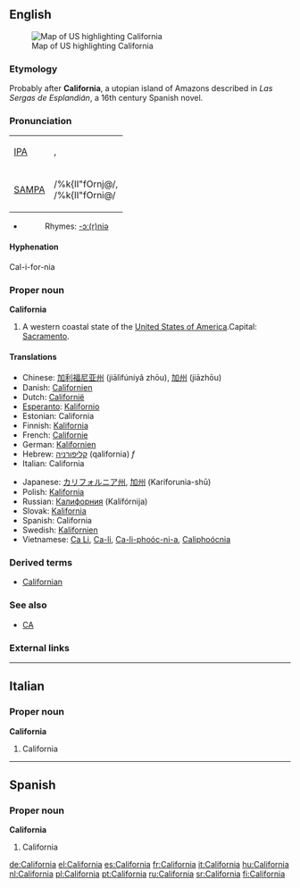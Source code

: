 {{wikipedia}}
==English==
[[Image:Map of USA highlighting California.png|thumb|right|Map of US highlighting California]]

===Etymology===
Probably after '''California''', a utopian island of Amazons described in ''Las Sergas de Esplandián'', a 16th century Spanish novel.

===Pronunciation===
{| border=1 cellpadding=5
| [[w:IPA|IPA]] || {{IPAchar|/ˌkæl.ɪ.ˈfɔɹ.njə/}}, <br> {{IPAchar|/ˌkæl.ɪ.ˈfɔɹ.ni.ə/}}
|-
| [[w:SAMPA|SAMPA]] || /%k{lI"fOrnj@/, <br> /%k{lI"fOrni@/
|}
*{{audio|en-us-california.ogg|Audio (US)}}
*:Rhymes: [[Rhymes:English:-ɔː(r)niə|-ɔː(r)niə]]

====Hyphenation====
Cal-i-for-nia

===Proper noun===
'''California''' 

# A western coastal state of the [[United States of America]].Capital: [[Sacramento]].

====Translations====
{{top}}
*Chinese: [[加利福尼亚州]] (jiālìfúníyǎ zhōu), [[加州]] (jiāzhōu)
*Danish: [[Californien]] 
*Dutch: [[Californië]] 
*[[Esperanto]]: [[Kalifornio]]
*Estonian: California
*Finnish: [[Kalifornia]]
*French: [[Californie]] {{f}}
*German: [[Kalifornien]] {{n}}
*Hebrew: [[קליפורניה]] (qalifornia) ''f''
*Italian: California {{f}}
{{mid}}
*Japanese: [[カリフォルニア州]], [[加州]] (Kariforunia-shū)
*Polish: [[Kalifornia]] {{f}}
*Russian: [[Калифорния]] (Kalifórnija) {{f}}
*Slovak: [[Kalifornia]] {{f}}
*Spanish: California {{f}}
*Swedish: [[Kalifornien]]
*Vietnamese: [[Ca Li]], [[Ca-li]], [[Ca-li-phoóc-ni-a]], [[Caliphoócnia]]
{{bottom}}

===Derived terms===
*[[Californian]]

===See also===
*[[CA]]

===External links===
{{pedialite}}


----
==Italian==
===Proper noun===
'''California''' {{f}}
#California


----
==Spanish==
===Proper noun===
'''California''' {{f}}
#California

[[de:California]]
[[el:California]]
[[es:California]]
[[fr:California]]
[[it:California]]
[[hu:California]]
[[nl:California]]
[[pl:California]]
[[pt:California]]
[[ru:California]]
[[sr:California]]
[[fi:California]]